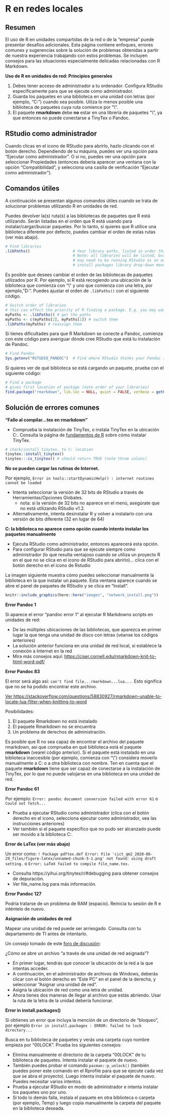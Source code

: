 
# R en redes locales {#r-on-network-drives}

<!-- ======================================================= -->
## Resumen {#overview-9}

El uso de R en unidades compartidas de la red o de la "empresa" puede presentar desafíos adicionales. Esta página contiene enfoques, errores comunes y sugerencias sobre la solución de problemas obtenidas a partir de nuestra experiencia trabajando con estos problemas. Se incluyen consejos para las situaciones especialmente delicadas relacionadas con R Markdown.


**Uso de R en unidades de red: Principios generales**

1) Debes tener acceso de administrador a tu ordenador. Configura RStudio específicamente para que se ejecute como administrador.  
2) Guarda los paquetes en una biblioteca en una unidad con letras (por ejemplo, "C:") cuando sea posible. Uiliza lo menos posible una biblioteca de paquetes cuya ruta comience por "\\\".  
3) El paquete **rmarkdown** debe **no** estar en una librería de paquetes "\\\", ya que entonces no puede conectarse a TinyTex o Pandoc. 





## RStudio como administrador  {#rstudio-as-administrator}

Cuando clicas en el icono de RStudio para abrirlo, hazlo clicando con el botón derecho. Dependiendo de tu máquina, puedes ver una opción para "Ejecutar como administrador". O si no,  puedes ver una opción para seleccionar Propiedades (entonces debería aparecer una ventana con la opción "Compatibilidad", y selecciona una casilla de verificación "Ejecutar como administrador").




## Comandos útiles {#useful-commands}

A continuación se presentan algunos comandos útiles cuando se trata de solucionar problemas utilizando R en unidades de red.

Puedes devolver la(s) ruta(s) a las bibliotecas de paquetes que R está utilizando. Serán listadas en el orden que R está usando para instalar/cargar/buscar paquetes. Por lo tanto, si quieres que R utilice una biblioteca diferente por defecto, puedes cambiar el orden de estas rutas (ver más abajo). 

```{r, eval=F}
# Find libraries
.libPaths()                   # Your library paths, listed in order that R installs/searches. 
                              # Note: all libraries will be listed, but to install to some (e.g. C:) you 
                              # may need to be running RStudio as an administrator (it won't appear in the 
                              # install packages library drop-down menu) 
```

Es posible que desees cambiar el orden de las bibliotecas de paquetes utilizados por R. Por ejemplo, si R está recogiendo una ubicación de la biblioteca que comienza con "\\\" y uno que comienza con una letra, por ejemplo, "D:". Puedes ajustar el orden de `.libPaths()` con el siguiente código. 

```{r, eval=F}
# Switch order of libraries
# this can effect the priority of R finding a package. E.g. you may want your C: library to be listed first
myPaths <- .libPaths() # get the paths
myPaths <- c(myPaths[2], myPaths[1]) # switch them
.libPaths(myPaths) # reassign them
```

Si tienes dificultades para que R Markdown se conecte a Pandoc, comienza con este código para averiguar dónde cree RStudio que está tu instalación de Pandoc. 

```{r, eval=F}
# Find Pandoc
Sys.getenv("RSTUDIO_PANDOC")  # Find where RStudio thinks your Pandoc installation is
```

Si quieres ver de qué biblioteca se está cargando un paquete, prueba con el siguiente código:

```{r, eval=F}
# Find a package
# gives first location of package (note order of your libraries)
find.package("rmarkdown", lib.loc = NULL, quiet = FALSE, verbose = getOption("verbose")) 
```



<!-- ======================================================= -->
## Solución de errores comunes {#troubleshooting-common-errors}


**"Fallo al compilar...tex en rmarkdown "**  

* Comprueba la instalación de TinyTex, o instala TinyTex en la ubicación C:. Consulta la página de [fundamentos de R](#r-basics) sobre cómo instalar TinyTex. 

```{r, eval=F}
# check/install tinytex, to C: location
tinytex::install_tinytex()
tinytex:::is_tinytex() # should return TRUE (note three colons)
```


**No se pueden cargar las rutinas de Internet.**  

Por ejemplo, `Error in tools::startDynamicHelp() : internet routines cannot be loaded`  

* Intenta seleccionar la versión de 32 bits de RStudio a través de Herramientas/Opciones Globales.
  * nota: si la versión de 32 bits no aparece en el menú, asegúrate que no está utilizando RStudio v1.2.
* Alternativamente, intenta desinstalar R y volver a instalarlo con una versión de bits diferente (32 en lugar de 64)


**C: la biblioteca no aparece como opción cuando intento instalar los paquetes manualmente**

* Ejecuta RStudio como administrador, entonces aparecerá esta opción.
* Para configurar RStudio para que se ejecute siempre como administrador (lo que resulta ventajoso cuando se utiliza un proyecto R en el que no se clica en el icono de RStudio para abrirlo)... clica con el botón derecho en el icono de Rstudio

La imagen siguiente muestra cómo puedes seleccionar manualmente la biblioteca en la que instalar un paquete. Esta ventana aparece cuando se abre el panel de paquetes de RStudio y se clica en "Install".

```{r, warning=F, message=F, echo=F}
knitr::include_graphics(here::here("images", "network_install.png"))
```

**Error Pandoc 1**  

Si aparece el error "pandoc error 1" al ejecutar R Markdowns scripts en unidades de red:

* De las múltiples ubicaciones de las bibliotecas, que aparezca en primer lugar la que tenga una unidad de disco con letras (véanse los códigos anteriores)
* La solución anterior funciona en una unidad de red local, si establece la conexión a Internet en la red
* Mira más consejos aquí: [https://ciser.cornell.edu/rmarkdown-knit-to-html-word-pdf/](https://ciser.cornell.edu/rmarkdown-knit-to-html-word-pdf/)

**Error Pandoc 83** 

El error será algo así: `can't find file...rmarkdown...lua...`. Esto significa que no se ha podido encontrar este archivo.

[Ver https://stackoverflow.com/questions/58830927/rmarkdown-unable-to-locate-lua-filter-when-knitting-to-word](https://stackoverflow.com/questions/58830927/rmarkdown-unable-to-locate-lua-filter-when-knitting-to-word)

Posibilidades:

1.  El paquete Rmarkdown no está instalado
2.  El paquete Rmarkdown no se encuentra
3.  Un problema de derechos de administración.

Es posible que R no sea capaz de encontrar el archivo del paquete rmarkdown, así que comprueba en qué biblioteca está el paquete **rmarkdown** (vearel código anterior). Si el paquete está instalado en una biblioteca inaccesible (por ejemplo, comienza con "\\\") considera moverlo manualmente a C: o a otra biblioteca con nombre. Ten en cuenta que el paquete **rmarkdown** tiene que ser capaz de conectarse a la instalación de TinyTex, por lo que no puede valojarse en una biblioteca en una unidad de red.


**Error Pandoc 61**

Por ejemplo: `Error: pandoc document conversion failed with error 61`  o `Could not fetch...`  

* Prueba a ejecutar RStudio como administrador (clica con el botón derecho en el icono, selecciona ejecutar como administrador, vea las instrucciones anteriores)
* Ver también si el paquete específico que no pudo ser alcanzado puede ser movido a la biblioteca C:.


**Error de LaTex (ver más abajo)**

Un error como: `! Package pdftex.def Error: File 'cict_qm2_2020-06-29_files/figure-latex/unnamed-chunk-5-1.png' not found: using draft setting.` o `Error: LaTeX failed to compile file_name.tex.`  

* Consulta https://yihui.org/tinytex/r/#debugging para obtener consejos de depuración.
* Ver file_name.log para más información.

**Error Pandoc 127**

Podría tratarse de un problema de RAM (espacio). Reinicia tu sesión de R e inténtelo de nuevo.


**Asignación de unidades de red**

Mapear una unidad de red puede ser arriesgado. Consulta con tu departamento de TI antes de intentarlo.

Un consejo tomado de este [foro de discusión](https://stackoverflow.com/questions/48161177/r-markdown-openbinaryfile-does-not-exist-no-such-file-or-directory/55616529?noredirect=1#comment97966859_55616529):

¿Cómo se abre un archivo "a través de una unidad de red asignada"?

* En primer lugar, tendrás que conocer la ubicación de la red a la que intentas acceder.
* A continuación, en el administrador de archivos de Windows, deberás clicar con el botón derecho en "Este PC" en el panel de la derecha, y seleccionar "Asignar una unidad de red".
* Asigna la ubicación de red como una letra de unidad.
* Ahora tienes dos maneras de llegar al archivo que estás abriendo. Usar la ruta de la letra de la unidad debería funcionar.


**Error in install.packages()**  

Si obtienes un error que incluya la mención de un directorio de "bloqueo", por ejemplo `Error in install.packages : ERROR: failed to lock directory...`

Busca en tu biblioteca de paquetes y verás una carpeta cuyo nombre empieza por "00LOCK". Prueba los siguientes consejos:

* Elimina manualmente el directorio de la carpeta "00LOCK" de tu biblioteca de paquetes. Intenta instalar el paquete de nuevo.
* También puedes probar el comando `pacman::p_unlock()` (también puedes poner este comando en el Rprofile para que se ejecute cada vez que se abra el proyecto). Luego intenta instalar el paquete de nuevo. Puedes necesitar varios intentos.
* Prueba a ejecutar RStudio en modo de administrador e intenta instalar los paquetes uno por uno.
* Si todo lo demás falla, instala el paquete en otra biblioteca o carpeta (por ejemplo, Temp) y luego copia manualmente la carpeta del paquete en la biblioteca deseada.  






